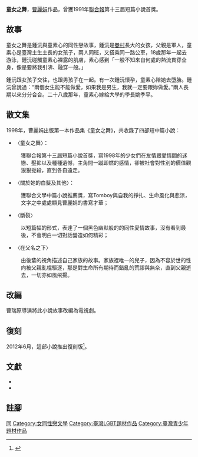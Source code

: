 '''童女之舞'''，[[曹麗娟|曹麗娟]]作品，曾獲1991年[[聯合報|聯合報]]第十三屆短篇小說首獎。

== 故事 ==
{{Unreferencedsect|date=2007年11月}}
童女之舞是鍾沅與童素心的同性戀故事，鍾沅是[[眷村|眷村]]長大的女孩，父親是軍人，童素心是臺灣土生土長的女孩子，兩人同班，又搭乘同一路公車，18歲那年一起去游泳，鍾沅碰觸童素心裸露的肌膚，素心感到「一股不知來自何處的熱流貫穿全身，像是要將我引沸、融穿一般。」

鍾沅跟女孩子交往，也跟男孩子在一起。有一次鍾沅懷孕，童素心陪她去墮胎。鍾沅曾說過：“兩個女生能不能做愛，如果我是男生，我就一定要跟妳做愛。”兩人長期以來分分合合。二十八歲那年，童素心嫁給大學的學長姚季平。

== 散文集 ==

1998年，曹麗娟出版第一本作品集《童女之舞》，共收錄了四部短中篇小說：
*〈童女之舞〉：
: 獲聯合報第十三屆短篇小說首獎，寫1998年的少女們在友情跟愛情間的迷戀、壓抑以及種種遺憾，主角間一蹴即燃的感情，卻被社會對性別的價值觀狠狠扼殺，直到各自遠走。
*〈關於她的白髮及其他〉：
: 獲聯合文學中篇小說推薦獎，寫Tomboy與自我的掙扎、生命風化與悲涼，文字之中處處顯見曹麗娟的書寫才華；
*〈斷裂〉
: 以短篇幅的形式，表達了一個黑色幽默般的的同性愛情故事，沒有看到最後，不會明白一切對話營造如何精彩；
*〈在父名之下〉
: 由後輩的視角描述自己家族的故事。家族裡唯一的兒子，因為不容於世的性向被父親亂棍驅逐，那是對生命所有期待而錯亂的荒謬與無奈，直到父親逝去，一切亦如風飛揚。

== 改編 ==

曹瑞原導演將此小說故事改編為電視劇。

== 復刻 ==
2012年6月，這部小說推出復刻版<ref name="chinatimes2012">{{Cite news|author=-{林欣誼}-|title=-{《童女之舞》復刻 曹麗娟重出江湖}-|url=http://news.chinatimes.com/reading/110513/112012062300885.html|date=2012-06-23|publisher=中國時報|location=台北報導}}{{dead link|date=2018年4月 |bot=InternetArchiveBot |fix-attempted=yes }}</ref>。

== 文獻 ==
{{Refbegin}}
*{{cite book|author=曹麗娟|title=《童女之舞》 |publisher=大田出版|location=台北|isbn=9575836936 |edition= |language=zh-tw|date=1998-12-16}}
*{{cite book|author=曹麗娟|title=《童女之舞》 |publisher=大田出版|location=台北|isbn=9789861792491|edition=復刻版|language=zh-tw|date=2012-05-01}}
{{Refend}}

== 註腳 ==
{{Reflist|1}}

[[Category:臺灣小說作品|同]]
[[Category:女同性戀文學|Category:女同性戀文學]]
[[Category:臺灣LGBT題材作品|Category:臺灣LGBT題材作品]]
[[Category:臺灣青少年題材作品|Category:臺灣青少年題材作品]]